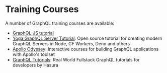 # Training Courses

A number of GraphQL training courses are available:

- [GraphQL-JS tutorial](/graphql-js)
- [Yoga GraphQL Server Tutorial](https://the-guild.dev/graphql/yoga-server/tutorial):
  Open source tutorial for creating modern GraphQL Servers in Node, CF Workers,
  Deno and others
- [Apollo Odyssey](https://apollographql.com/tutorials): Interactive courses for
  building GraphQL applications with Apollo's toolset
- [GraphQL Tutorials](https://hasura.io/learn): Real World Fullstack GraphQL
  tutorials for developers by Hasura
